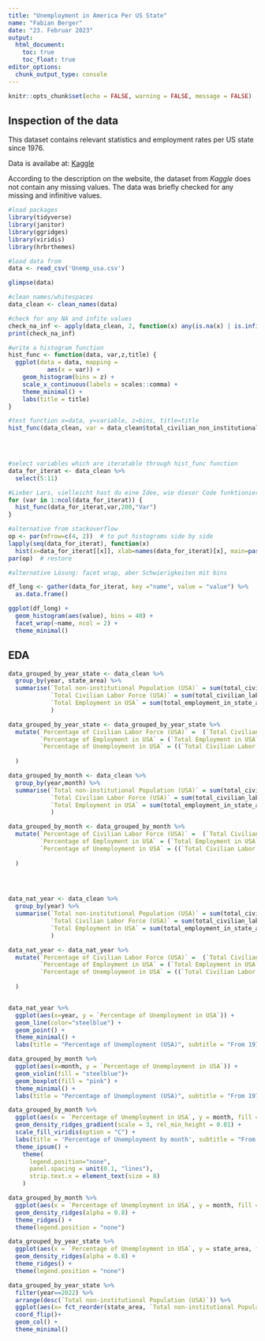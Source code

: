 ```yaml
---
title: "Unemployment in America Per US State"
name: "Fabian Berger"
date: "23. Februar 2023"
output: 
  html_document: 
    toc: true
    toc_float: true
editor_options: 
  chunk_output_type: console
---
```


```r
knitr::opts_chunk$set(echo = FALSE, warning = FALSE, message = FALSE)
```

## Inspection of the data

This dataset contains relevant statistics and employment rates per US state since 1976.

Data is availabe at: [Kaggle](https://www.kaggle.com/datasets/justin2028/unemployment-in-america-per-us-state?resource=download)

According to the description on the website, the dataset from *Kaggle* does not contain any missing values. The data was briefly checked for any missing and infinitive values.

```r
#load packages
library(tidyverse)
library(janitor)
library(ggridges)
library(viridis)
library(hrbrthemes)

#load data from 
data <- read_csv('Unemp_usa.csv')

glimpse(data)

#clean names/whitespaces
data_clean <- clean_names(data)

#check for any NA and infite values
check_na_inf <- apply(data_clean, 2, function(x) any(is.na(x) | is.infinite(x)))
print(check_na_inf)


```

```r
#write a histogram function
hist_func <- function(data, var,z,title) {
  ggplot(data = data, mapping = 
           aes(x = var)) +
    geom_histogram(bins = z) +
    scale_x_continuous(labels = scales::comma) +
    theme_minimal() +
    labs(title = title)
}

#test function x=data, y=variable, z=bins, title=title
hist_func(data_clean, var = data_clean$total_civilian_non_institutional_population_in_state_area, 150, "Population in States")


  
```

```r
#select variables which are iteratable through hist_func function
data_for_iterat <- data_clean %>%
  select(5:11)

#Lieber Lars, vielleicht hast du eine Idee, wie dieser Code funktionieren könnte, gibt keine Histogramme?
for (var in 1:ncol(data_for_iterat)) {
  hist_func(data_for_iterat,var,200,"Var")
}
```

```r


#alternative from stackoverflow
op <- par(mfrow=c(4, 2))  # to put histograms side by side
lapply(seq(data_for_iterat), function(x) 
  hist(x=data_for_iterat[[x]], xlab=names(data_for_iterat)[x], main=paste("Histogram", names(data_for_iterat)[x]), breaks = 200))
par(op)  # restore
```

```r
#alternative Lösung: facet wrap, aber Schwierigkeiten mit bins

df_long <- gather(data_for_iterat, key ="name", value = "value") %>% 
  as.data.frame()

ggplot(df_long) +
  geom_histogram(aes(value), bins = 40) +
  facet_wrap(~name, ncol = 2) +
  theme_minimal()
```

## EDA

```r
data_grouped_by_year_state <- data_clean %>% 
  group_by(year, state_area) %>% 
  summarise(`Total non-institutional Population (USA)` = sum(total_civilian_non_institutional_population_in_state_area),
            `Total Civilian Labor Force (USA)` = sum(total_civilian_labor_force_in_state_area),
            `Total Employment in USA` = sum(total_employment_in_state_area)
            )

data_grouped_by_year_state <- data_grouped_by_year_state %>% 
  mutate(`Percentage of Civilian Labor Force (USA)` =  (`Total Civilian Labor Force (USA)`/`Total non-institutional Population (USA)`)*100,
         `Percentage of Employment in USA` = (`Total Employment in USA`/`Total non-institutional Population (USA)`)*100,
         `Percentage of Unemployment in USA` = ((`Total Civilian Labor Force (USA)`-`Total Employment in USA`)/`Total non-institutional Population (USA)`)*100
    
  )

data_grouped_by_month <- data_clean %>% 
  group_by(year,month) %>% 
  summarise(`Total non-institutional Population (USA)` = sum(total_civilian_non_institutional_population_in_state_area),
            `Total Civilian Labor Force (USA)` = sum(total_civilian_labor_force_in_state_area),
            `Total Employment in USA` = sum(total_employment_in_state_area)
            )

data_grouped_by_month <- data_grouped_by_month %>% 
  mutate(`Percentage of Civilian Labor Force (USA)` =  (`Total Civilian Labor Force (USA)`/`Total non-institutional Population (USA)`)*100,
         `Percentage of Employment in USA` = (`Total Employment in USA`/`Total non-institutional Population (USA)`)*100,
         `Percentage of Unemployment in USA` = ((`Total Civilian Labor Force (USA)`-`Total Employment in USA`)/`Total non-institutional Population (USA)`)*100
    
  )



            
data_nat_year <- data_clean %>% 
  group_by(year) %>% 
  summarise(`Total non-institutional Population (USA)` = sum(total_civilian_non_institutional_population_in_state_area),
            `Total Civilian Labor Force (USA)` = sum(total_civilian_labor_force_in_state_area),
            `Total Employment in USA` = sum(total_employment_in_state_area)
            )

data_nat_year <- data_nat_year %>% 
  mutate(`Percentage of Civilian Labor Force (USA)` =  (`Total Civilian Labor Force (USA)`/`Total non-institutional Population (USA)`)*100,
         `Percentage of Employment in USA` = (`Total Employment in USA`/`Total non-institutional Population (USA)`)*100,
         `Percentage of Unemployment in USA` = ((`Total Civilian Labor Force (USA)`-`Total Employment in USA`)/`Total non-institutional Population (USA)`)*100
    
  )



```

```r
data_nat_year %>%
  ggplot(aes(x=year, y = `Percentage of Unemployment in USA`)) +
  geom_line(color="steelblue") +
  geom_point() +
  theme_minimal() +
  labs(title = "Percentage of Unemployment (USA)", subtitle = "From 1976 - 2022", x = "Year", y = "Percentage of Unemployment")
```

```r
data_grouped_by_month %>%
  ggplot(aes(x=month, y = `Percentage of Unemployment in USA`)) +
  geom_violin(fill = "steelblue")+
  geom_boxplot(fill = "pink") +
  theme_minimal() +
  labs(title = "Percentage of Unemployment (USA)", subtitle = "From 1976 - 2022", x = "Month", y = "Percentage of Unemployment")
```
```r
data_grouped_by_month %>%
  ggplot(aes(x = `Percentage of Unemployment in USA`, y = month, fill = ..x..)) +
  geom_density_ridges_gradient(scale = 3, rel_min_height = 0.01) +
  scale_fill_viridis(option = "C") +
  labs(title = 'Percentage of Unemployment by month', subtitle = "From 1976 - 2022") +
  theme_ipsum() +
    theme(
      legend.position="none",
      panel.spacing = unit(0.1, "lines"),
      strip.text.x = element_text(size = 8)
    )
```
```r
data_grouped_by_month %>%
  ggplot(aes(x = `Percentage of Unemployment in USA`, y = month, fill = month)) +
  geom_density_ridges(alpha = 0.8) +
  theme_ridges() + 
  theme(legend.position = "none")
```
```r
data_grouped_by_year_state %>% 
  ggplot(aes(x = `Percentage of Unemployment in USA`, y = state_area, fill = state_area)) +
  geom_density_ridges(alpha = 0.8) +
  theme_ridges() + 
  theme(legend.position = "none")
```


```r
data_grouped_by_year_state %>%
  filter(year==2022) %>%
  arrange(desc(`Total non-institutional Population (USA)`)) %>% 
  ggplot(aes(x= fct_reorder(state_area, `Total non-institutional Population (USA)`), y=`Total non-institutional Population (USA)`, fill = `Percentage of Unemployment in USA`)) +
  coord_flip()+
  geom_col() +
  theme_minimal()
```





